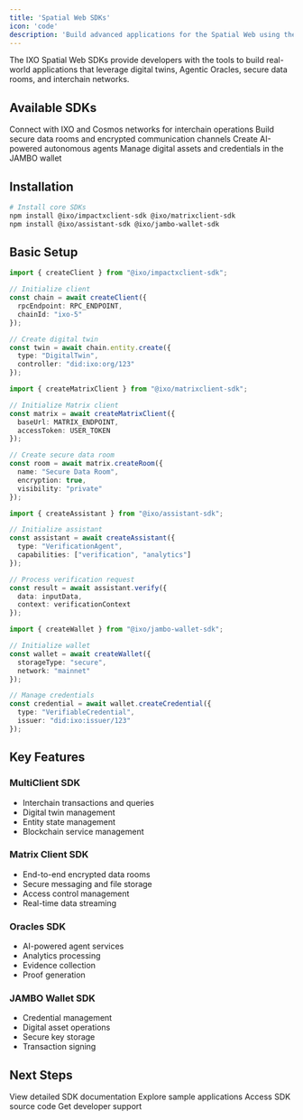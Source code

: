 ```yaml
---
title: 'Spatial Web SDKs'
icon: 'code'
description: 'Build advanced applications for the Spatial Web using the comprehensive suite of IXO development tools'
---
```


<Tip>
The IXO Spatial Web SDKs provide developers with the tools to build real-world applications that leverage digital twins, Agentic Oracles, secure data rooms, and interchain networks.
</Tip>

## Available SDKs

<CardGroup>

<Card title="MultiClient SDK" icon="network-wired" href="https://www.npmjs.com/package/@ixo/impactxclient-sdk">
  Connect with IXO and Cosmos networks for interchain operations
</Card>

<Card title="Matrix Client SDK" icon="database" href="https://www.npmjs.com/package/@ixo/matrixclient-sdk">
  Build secure data rooms and encrypted communication channels
</Card>

<Card title="Oracles SDK" icon="brain" href="https://www.npmjs.com/package/@ixo/assistant-sdk">
  Create AI-powered autonomous agents
</Card>

<Card title="JAMBO Wallet SDK" icon="wallet" href="https://www.npmjs.com/package/@ixo/jambo-wallet-sdk">
  Manage digital assets and credentials in the JAMBO wallet
</Card>

</CardGroup>

## Installation

```bash
# Install core SDKs
npm install @ixo/impactxclient-sdk @ixo/matrixclient-sdk
npm install @ixo/assistant-sdk @ixo/jambo-wallet-sdk
```

## Basic Setup

<CodeGroup>

```typescript ImpactX Client
import { createClient } from "@ixo/impactxclient-sdk";

// Initialize client
const chain = await createClient({
  rpcEndpoint: RPC_ENDPOINT,
  chainId: "ixo-5"
});

// Create digital twin
const twin = await chain.entity.create({
  type: "DigitalTwin",
  controller: "did:ixo:org/123"
});
```

```typescript Matrix Client
import { createMatrixClient } from "@ixo/matrixclient-sdk";

// Initialize Matrix client
const matrix = await createMatrixClient({
  baseUrl: MATRIX_ENDPOINT,
  accessToken: USER_TOKEN
});

// Create secure data room
const room = await matrix.createRoom({
  name: "Secure Data Room",
  encryption: true,
  visibility: "private"
});
```

```typescript Assistant
import { createAssistant } from "@ixo/assistant-sdk";

// Initialize assistant
const assistant = await createAssistant({
  type: "VerificationAgent",
  capabilities: ["verification", "analytics"]
});

// Process verification request
const result = await assistant.verify({
  data: inputData,
  context: verificationContext
});
```

```typescript JAMBO Wallet
import { createWallet } from "@ixo/jambo-wallet-sdk";

// Initialize wallet
const wallet = await createWallet({
  storageType: "secure",
  network: "mainnet"
});

// Manage credentials
const credential = await wallet.createCredential({
  type: "VerifiableCredential",
  issuer: "did:ixo:issuer/123"
});
```

</CodeGroup>

## Key Features

### MultiClient SDK
- Interchain transactions and queries
- Digital twin management
- Entity state management
- Blockchain service management

### Matrix Client SDK
- End-to-end encrypted data rooms
- Secure messaging and file storage
- Access control management
- Real-time data streaming

### Oracles SDK
- AI-powered agent services
- Analytics processing
- Evidence collection
- Proof generation

### JAMBO Wallet SDK
- Credential management
- Digital asset operations
- Secure key storage
- Transaction signing

## Next Steps

<CardGroup>

<Card title="API Reference" icon="code">
  View detailed SDK documentation
</Card>

<Card title="Examples" icon="lightbulb">
  Explore sample applications
</Card>

<Card title="GitHub" icon="github">
  Access SDK source code
</Card>

<Card title="Support" icon="headset">
  Get developer support
</Card>

</CardGroup>
